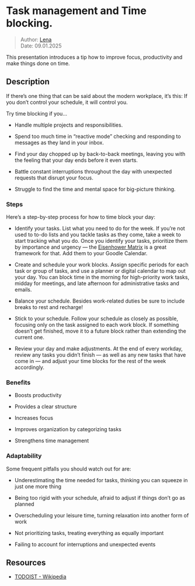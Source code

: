 
# Task management and Time blocking.

> Author: [Lena](ols@alteos.com)  
> Date: 09.01.2025

This presentation introduces a tip how to improve focus, productivity and make things done on time.

## Description

If there’s one thing that can be said about the modern workplace, it’s this: If you don’t control your schedule, it will control you.

Try time blocking if you...

- Handle multiple projects and responsibilities.

- Spend too much time in “reactive mode” checking and responding to messages as they land in your inbox.

- Find your day chopped up by back-to-back meetings, leaving you with the feeling that your day ends before it even starts.

- Battle constant interruptions throughout the day with unexpected requests that disrupt your focus.

- Struggle to find the time and mental space for big-picture thinking.


### Steps
Here’s a step-by-step process for how to time block your day:

- Identify your tasks. List what you need to do for the week. If you’re not used to to-do lists and you tackle tasks as they come, take a week to start tracking what you do. Once you identify your tasks, prioritize them by importance and urgency — the [Eisenhower Matrix](https://asana.com/resources/eisenhower-matrix) is a great framework for that.
Add them to your Goodle Calendar.

- Create and schedule your work blocks. Assign specific periods for each task or group of tasks, and use a planner or digital calendar to map out your day. You can block time in the morning for high-priority work tasks, midday for meetings, and late afternoon for administrative tasks and emails.

- Balance your schedule. Besides work-related duties be sure to include breaks to rest and recharge!

- Stick to your schedule. Follow your schedule as closely as possible, focusing only on the task assigned to each work block. If something doesn’t get finished, move it to a future block rather than extending the current one.

- Review your day and make adjustments. At the end of every workday, review any tasks you didn’t finish — as well as any new tasks that have come in — and adjust your time blocks for the rest of the week accordingly.

### Benefits
- Boosts productivity

- Provides a clear structure

- Increases focus

- Improves organization by categorizing tasks

- Strengthens time management

### Adaptability
Some frequent pitfalls you should watch out for are:

- Underestimating the time needed for tasks, thinking you can squeeze in just one more thing

- Being too rigid with your schedule, afraid to adjust if things don’t go as planned

- Overscheduling your leisure time, turning relaxation into another form of work

- Not prioritizing tasks, treating everything as equally important

- Failing to account for interruptions and unexpected events


## Resources

- [TODOIST - Wikipedia](https://todoist.com/productivity-methods/time-blocking#but-will-time-blocking-work-with-my-job)